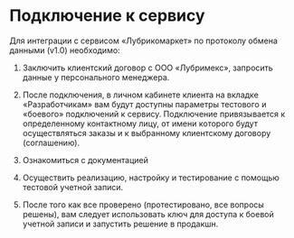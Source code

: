 # Подключение к сервису

Для интеграции с сервисом «Лубрикомаркет»  по протоколу обмена данными (v1.0) необходимо:

1. Заключить клиентский договор с ООО «Лубримекс», запросить данные у персонального менеджера.

2. После подключения, в личном кабинете клиента на вкладке «Разработчикам» вам будут доступны параметры тестового и «боевого» подключений к сервису. Подключение привязывается к определенному контактному лицу, от имени которого будут осуществляться заказы и к выбранному клиентскому договору (соглашению).

3. Ознакомиться с документацией

4. Осуществить реализацию, настройку и тестирование с помощью тестовой учетной записи.

5. После того как все проверено (протестировано, все вопросы решены), 
вам следует использовать ключ для доступа к боевой учетной записи и запустить решение в продакшн.


